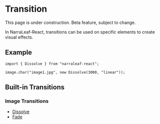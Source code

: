 
# Transition

<Callout type="warning" emoji="⚠️">
    This page is under construction.
</Callout>

<Callout type="warning" emoji="⚠️">
    Beta feature, subject to change.
</Callout>

In NarraLeaf-React, transitions can be used on specific elements to create visual effects. 

## Example

```tsx
import { Dissolve } from "narraleaf-react";
```

```tsx
image.char("image1.jpg", new Dissolve(3000, "linear"));
```


## Built-in Transitions

### Image Transitions

- [Dissolve](./dissolve)
- [Fade](./fade)
